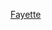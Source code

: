 {{US county navigation box
| template_name = 費耶特縣 (印地安納州)
| collapse_state = 
| listclass = hlist
| county = 費耶特縣
| state = 印地安納州

| map_image = Map of Indiana highlighting Fayette County.svg
| map_caption = 
| map_size = 100x100

| seat = 科納斯維爾

| title1 = [[都市]]
| body1 = 
* [[科納斯維爾 (印地安納州)|科納斯維爾]]

| title2 = [[鎮|市鎮]]
| body2  = 
*[[格倫伍德 (印地安納州)|格倫伍德]]‡

| title3 = [[行政鎮區]]
| body3  =
*[[哥倫比亞鎮區 (印地安納州費耶特縣)|哥倫比亞]]
*[[科納斯維爾鎮區 (印地安納州費耶特縣)|科納斯維爾]]
*[[費爾維尤鎮區 (印地安納州費耶特縣)|費爾維尤]]
*[[哈里森鎮區 (印地安納州費耶特縣)|哈里森]]
*[[傑克遜鎮區 (印地安納州費耶特縣)|傑克遜]]
*[[詹寧斯鎮區 (印地安納州費耶特縣)|詹寧斯]]
*[[奧蘭治鎮區 (印地安納州費耶特縣)|奧蘭治]]
*[[波西鎮區 (印地安納州費耶特縣)|波西]]
*[[滑鐵盧鎮區 (印地安納州費耶特縣)|滑鐵盧]]

| title4 = [[非建制地區]]
| body4 = 
*[[阿爾派恩 (印地安納州)|阿爾派恩]]
*[[阿爾奎納 (印地安納州)|阿爾奎納]]
*[[本頓維爾 (印地安納州)|本頓維爾]]
*[[邦克山 (印地安納州費耶特縣)|邦克山]]
*[[哥倫比亞 (印地安納州費耶特縣)|哥倫比亞]]
*[[埃弗頓 (印地安納州)|埃弗頓]]
*[[費爾維尤 (印地安納州拉什縣)|費爾維尤]]‡
*[[法爾茅斯 (印地安納州)|法爾茅斯]]‡
*[[哈里斯堡 (印地安納州)|哈里斯堡]]
*[[胡伯 (印地安納州)|胡伯]]
*[[朗伍德克羅辛 (印地安納州)|朗伍德克羅辛]]
*[[萊昂斯維爾 (印地安納州)|萊昂斯維爾]]
*[[努爾敦 (印地安納州)|努爾敦]]
*[[奧蘭治 (印地安納州)|奧蘭治]]
*[[斯普林格斯維爾 (印地安納州)|斯普林格斯維爾]]
*[[滑鐵盧 (印地安納州費耶特縣)|滑鐵盧]]

| title5 = 備註
| body5 = ‡該聚居地有部分隸屬其他縣份

}}<noinclude>
[[Category:印第安納州縣份導航模板|Fayette]]
</noinclude>